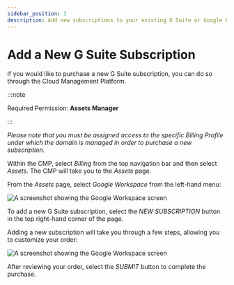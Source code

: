 ```yaml
---
sidebar_position: 3
description: Add new subscriptions to your existing G Suite or Google Workspace account with DoiT International
---
```


# Add a New G Suite Subscription

If you would like to purchase a new G Suite subscription, you can do so through the Cloud Management Platform.

:::note

Required Permission: **Assets Manager**

:::

_Please note that you must be assigned access to the specific Billing Profile under which the domain is managed in order to purchase a new subscription._

Within the CMP, select _Billing_ from the top navigation bar and then select _Assets_. The CMP will take you to the _Assets_ page.

From the _Assets_ page, select _Google Workspace_ from the left-hand menu:

![A screenshot showing the Google Workspace screen](../../static/img/docs/cmp-assets-google-workspace-screen.png)

To add a new G Suite subscription, select the _NEW SUBSCRIPTION_ button in the top right-hand corner of the page.

Adding a new subscription will take you through a few steps, allowing you to customize your order:

![A screenshot showing the Google Workspace screen](../../static/img/docs/cmp-google-workspace-new.png)

After reviewing your order, select the _SUBMIT_ button to complete the purchase.
